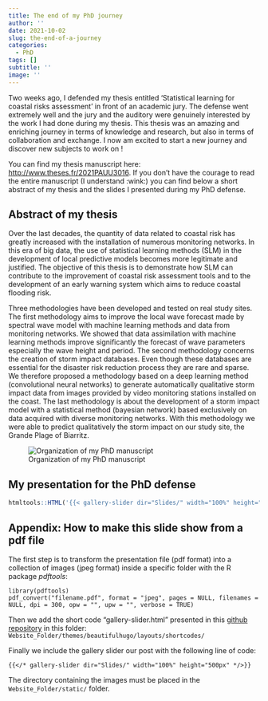 ```yaml
---
title: The end of my PhD journey
author: ''
date: 2021-10-02
slug: the-end-of-a-journey
categories:
  - PhD
tags: []
subtitle: ''
image: ''
---
```


Two weeks ago, I defended my thesis entitled 'Statistical learning for coastal risks assessment' in front of an academic jury. The defense went extremely well and the jury and the auditory were genuinely interested by the work I had done during my thesis. This thesis was an amazing and enriching journey in terms of knowledge and research, but also in terms of collaboration and exchange. I now am excited to start a new journey and discover new subjects to work on ! 

You can find my thesis manuscript here:
<a href="http://www.theses.fr/2021PAUU3016" target="_blank"> http://www.theses.fr/2021PAUU3016</a>. If you don't have the courage to read the entire manuscript (I understand :wink:) you can find below a short abstract of my thesis and the slides I presented during my PhD defense. 

## Abstract of my thesis

Over the last decades, the quantity of data related to coastal risk has greatly increased with the installation of numerous monitoring networks. In this era of big data, the use of statistical learning methods (SLM) in the development of local predictive models becomes more legitimate and justified. The objective of this thesis is to demonstrate how SLM can contribute to the improvement of coastal risk assessment tools and to the development of an early warning system which aims to reduce coastal flooding risk. 

Three methodologies have been developed and tested on real study sites. The first methodology aims to improve the local wave forecast made by spectral wave model with machine learning methods and data from monitoring networks. We showed that data assimilation with machine learning methods improve significantly the forecast of wave parameters especially the wave height and period. The second methodology concerns the creation of storm impact databases. Even though these databases are essential for the disaster risk reduction process they are rare and sparse. We therefore proposed a methodology based on a deep learning method (convolutional neural networks) to generate automatically qualitative storm impact data from images provided by video monitoring stations installed on the coast. The last methodology is about the development of a storm impact model with a statistical method (bayesian network) based exclusively on data acquired with diverse monitoring networks. With this methodology we were able to predict qualitatively the storm impact on our study site, the Grande Plage of Biarritz. 

![Organization of my PhD manuscript](/img_post/thesis_organization.png)

## My presentation for the PhD defense

```r
htmltools::HTML('{{< gallery-slider dir="Slides/" width="100%" height="550px" >}}')
```


## Appendix: How to make this slide show from a pdf file

The first step is to transform the presentation file (pdf format) into a collection of images (jpeg format) inside a specific folder with the R package *pdftools*:

```
library(pdftools)
pdf_convert("filename.pdf", format = "jpeg", pages = NULL, filenames = NULL, dpi = 300, opw = "", upw = "", verbose = TRUE)
```

Then we add the short code "gallery-slider.html" presented in this [github repository](https://github.com/tbiering/hugo-slider-shortcode) in this folder: `Website_Folder/themes/beautifulhugo/layouts/shortcodes/`

Finally we include the gallery slider our post with the following line of code: 

```
{{</* gallery-slider dir="Slides/" width="100%" height="500px" */>}}
```

The directory containing the images must be placed in the  `Website_Folder/static/` folder.